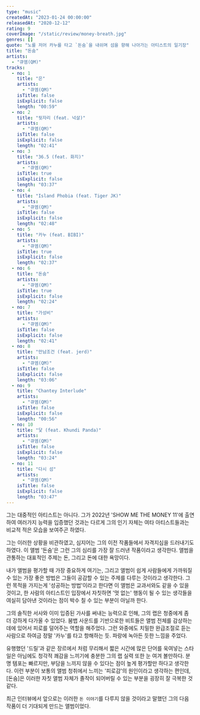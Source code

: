 ```yaml
---
type: "music"
createdAt: "2023-01-24 00:00:00"
releasedAt: "2020-12-12"
rating: 9
coverImage: "/static/review/money-breath.jpg"
genres: []
quote: "노를 저어 카누를 타고 `돈숨`을 내쉬며 섬을 향해 나아가는 아티스트의 일기장"
title: "돈숨"
artists:
  - "큐엠(QM)"
tracks:
  - no: 1
    title: "은"
    artists:
      - "큐엠(QM)"
    isTitle: false
    isExplicit: false
    length: "00:59"
  - no: 2
    title: "뒷자리 (feat. 넉살)"
    artists:
      - "큐엠(QM)"
    isTitle: false
    isExplicit: false
    length: "02:41"
  - no: 3
    title: "36.5 (feat. 화지)"
    artists:
      - "큐엠(QM)"
    isTitle: true
    isExplicit: false
    length: "03:37"
  - no: 4
    title: "Island Phobia (feat. Tiger JK)"
    artists:
      - "큐엠(QM)"
    isTitle: false
    isExplicit: false
    length: "02:48"
  - no: 5
    title: "카누 (feat. BIBI)"
    artists:
      - "큐엠(QM)"
    isTitle: true
    isExplicit: false
    length: "02:37"
  - no: 6
    title: "돈숨"
    artists:
      - "큐엠(QM)"
    isTitle: true
    isExplicit: false
    length: "02:24"
  - no: 7
    title: "가성비"
    artists:
      - "큐엠(QM)"
    isTitle: false
    isExplicit: false
    length: "02:41"
  - no: 8
    title: "만남조건 (feat. jerd)"
    artists:
      - "큐엠(QM)"
    isTitle: false
    isExplicit: false
    length: "03:06"
  - no: 9
    title: "Chantey Interlude"
    artists:
      - "큐엠(QM)"
    isTitle: false
    isExplicit: false
    length: "00:56"
  - no: 10
    title: "닻 (feat. Khundi Panda)"
    artists:
      - "큐엠(QM)"
    isTitle: false
    isExplicit: false
    length: "03:24"
  - no: 11
    title: "다시 섬"
    artists:
      - "큐엠(QM)"
    isTitle: false
    isExplicit: false
    length: "03:47"
---
```


그는 대중적인 아티스트는 아니다. 그가 2022년 'SHOW ME THE MONEY 11'에 출연하여 여러가지 능력을 입증했던 것과는 다르게
그의 인기 자체는 여타 아티스트들과는 비교적 적은 모습을 보여주곤 하였다.

그는 이러한 상황을 비관하였고, 심지어는 그의 이전 작품들에서 자격지심을 드러내기도 하였다. 이 앨범 '돈숨'은 그런 그의 심리를 가장 잘
드러낸 작품이라고 생각한다. 앨범을 관통하는 대표적인 주제는 돈, 그리고 돈에 대한 욕망이다.

내가 앨범을 평가할 때 가장 중요하게 여기는, 그리고 앨범이 쉽게 사람들에게 가까워질 수 있는 가장 좋은 방법은 그들이 공감할 수 있는
주제를 다루는 것이라고 생각한다. 그런 목적을 가지는게 '성공하는 방법'이라고 한다면 이 앨범은 교과서와도 같을 수 있을 것이고,
한 사람의 아티스트인 입장에서 자칫하면 '멋 없는' 행동이 될 수 있는 생각들을 여실히 담아낸 것이라는 점이 박수 칠 수 있는 부분이 아닐까 한다.

그의 솔직한 서사와 이미 입증된 가사를 써내는 능력으로 인해, 그의 랩은 청중에게 좀 더 강하게 다가올 수 있었다. 붐뱁 사운드를 기반으로한
비트들은 앨범 전체를 감상하는데에 있어서 피로를 덜어주는 역할을 해주었다. 그런 와중에도 치밀한 완급조절로 듣는 사람으로 하여금 정말 '카누'를
타고 항해하는 듯. 파랑에 녹아든 듯한 느낌을 주었다.

유행했던 '드릴'과 같은 장르에서 처럼 무리해서 짧은 시간에 많은 단어를 욱여넣는 스타일은 아님에도 청각적 쾌감을 느끼기에 충분한 그의
랩 실력 또한 눈 여겨 볼만하다. 분명 템포는 빠르지만, 부담을 느끼지 않을 수 있다는 점이 높게 평가할만 하다고 생각한다.
이런 부분이 보통의 앨범 청취에서 느끼는 '피로감'의 원인이라고 생각하는 편인데, [돈숨]은 이러한 자칫 앨범 자체가 졸작이 되어버릴 수
있는 부분을 굉장히 잘 극복한 것 같다.

최근 인터뷰에서 앞으로는 이러한 `돈 이야기`를 다루지 않을 것이라고 말했던 그의 다음 작품이 더 기대되게 만드는 앨범이었다.

